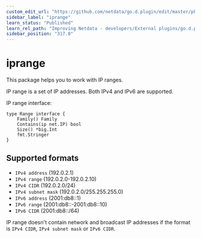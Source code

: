 ```yaml
---
custom_edit_url: "https://github.com/netdata/go.d.plugin/edit/master/pkg/iprange/README.md"
sidebar_label: "iprange"
learn_status: "Published"
learn_rel_path: "Improving Netdata - developers/External plugins/go.d.plugin/Helper Packages"
sidebar_position: "317.0"
---
```



# iprange

This package helps you to work with IP ranges.

IP range is a set of IP addresses. Both IPv4 and IPv6 are supported.

IP range interface:

```
type Range interface {
	Family() Family
	Contains(ip net.IP) bool
	Size() *big.Int
	fmt.Stringer
}
```  

## Supported formats

- `IPv4 address` (192.0.2.1)
- `IPv4 range` (192.0.2.0-192.0.2.10)
- `IPv4 CIDR` (192.0.2.0/24)
- `IPv4 subnet mask` (192.0.2.0/255.255.255.0)
- `IPv6 address` (2001:db8::1)
- `IPv6 range` (2001:db8::-2001:db8::10)
- `IPv6 CIDR` (2001:db8::/64)

IP range doesn't contain network and broadcast IP addresses if the format is `IPv4 CIDR`, `IPv4 subnet mask`
or `IPv6 CIDR`.  
